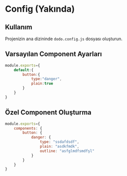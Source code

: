 # Config (Yakında)

## Kullanım
Projenizin ana dizininde `dodo.config.js` dosyası oluşturun.

## Varsayılan Component Ayarları
```js
module.exports={
    default:{
        button:{
            type:"danger",
            plain:true
        }
    }
}
```

## Özel Component Oluşturma
```js
module.exports={
    components: {
        button: {
            danger: {
                type: "ssdafdsdf",
                plain: "asdkfmdk",
                outline: "asfglmdfsmdfşl"
            }
        }
    }
}
```
